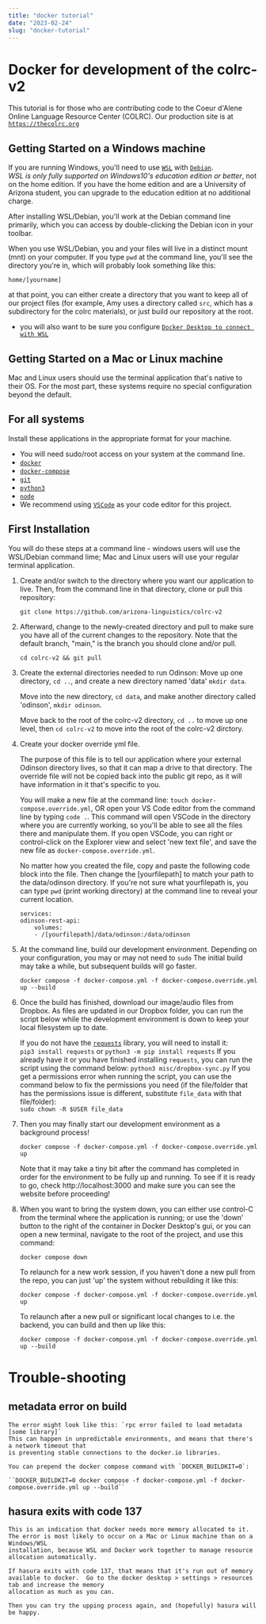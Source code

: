 ```yaml
---
title: "docker tutorial"
date: "2023-02-24"
slug: "docker-tutorial"
---
```

# Docker for development of the colrc-v2

This tutorial is for those who are contributing code to the Coeur d'Alene Online Language Resource Center (COLRC). Our 
production site is at [`https://thecolrc.org`](https://thecolrc.org)

## Getting Started on a Windows machine

If you are running Windows, you'll need to use [`WSL`](https://docs.microsoft.com/en-us/windows/wsl/install-win10) with [`Debian`](https://wiki.debian.org/InstallingDebianOn/Microsoft/Windows/SubsystemForLinux).  
*WSL is only fully supported on Windows10's education edition or better*, not on the home edition.  If you have the home edition
and are a University of Arizona student, you can upgrade to the education edition at no
additional charge.

After installing WSL/Debian, you'll work at the Debian command line 
primarily, which you can access by double-clicking the Debian icon in your 
toolbar.

When you use WSL/Debian, you and your files will live in a distinct mount (mnt) on your
computer.  If you type `pwd` at the command line, you'll see the directory you're in, which 
will probably look something like this:

``home/[yourname]``

at that point, you can either create a directory that you want to keep all of our project files (for example,
Amy uses a directory called `src`, which has a subdirectory for the colrc materials), or just 
build our repository at the root. 

- you will also want to be sure you configure [`Docker Desktop to connect with WSL`](https://docs.docker.com/desktop/windows/wsl/)

## Getting Started on a Mac or Linux machine

Mac and Linux users should use the terminal application that's native to their OS.  For the
most part, these systems require no special configuration beyond the default.

## For all systems

Install these applications in the appropriate format for your machine. 

- You will need sudo/root access on your system at the command line.
- [`docker`](https://docs.docker.com/install/)
- [`docker-compose`](https://docs.docker.com/compose/install/)
- [`git`](https://git-scm.com/downloads)
- [`python3`](https://www.python.org/downloads/)
- [`node`](https://nodejs.org/en/download/)
- We recommend using [`VSCode`](https://code.visualstudio.com/) as your code editor for this project.

## First Installation

You will do these steps at a command line - windows users will use the WSL/Debian command lime; Mac and 
Linux users will use your regular terminal application.

1. Create and/or switch to the directory where you want our application to live. Then, from the command line in that directory, clone or pull this repository:

    `git clone https://github.com/arizona-linguistics/colrc-v2`

2. Afterward, change to the newly-created directory and pull to make sure you have all of the current changes to the repository.  Note that the default branch, "main," is the branch you should clone and/or pull.

    `cd colrc-v2 && git pull`
 
3. Create the external directories needed to run Odinson: Move up one directory, `cd ..`, and create a new directory named 'data' `mkdir data`.  

    Move into the new directory, `cd data`, and make another directory called 'odinson', `mkdir odinson`. 

    Move back to the root of the colrc-v2 directory, `cd ..` to move up one level, then `cd colrc-v2` to move into the root of the colrc-v2 dirctory.

4. Create your docker override yml file.  

    The purpose of this file is to tell our application where your external 
    Odinson directory lives, so that it can map a drive to that directory.  The override file will not be copied back into 
    the public git repo, as it will have information in it that's specific to you.

    You will make a new file at the command line: `touch docker-compose.override.yml`, OR open your VS Code editor from the 
    command line by typing `code .`. This command will open VSCode in the directory where you are 
    currently working, so you'll be able to see all the files there and manipulate them.  If you open VSCode, you
    can right or control-click on the Explorer view and select 'new text file', and save the new file as `docker-compose.override.yml`.

    No matter how you created the file, copy and paste the following code block into the file.  Then
    change the [yourfilepath] to match your path to the data/odinson directory.  If you're not
    sure what yourfilepath is, you can type `pwd` (print working directory) at the command line to
    reveal your current location.


    ```
    services:
    odinson-rest-api:
        volumes: 
        - /[yourfilepath]/data/odinson:/data/odinson
    ```


5.  At the command line, build our development environment. Depending on your configuration, you may or may not need to `sudo`  The initial build may take a while, but subsequent builds will go faster.
    
    `docker compose -f docker-compose.yml -f docker-compose.override.yml up --build`
    

6. Once the build has finished, download our image/audio files from Dropbox. As files are updated in our Dropbox folder, you can run the script below while the development environment is down to keep your local filesystem up to date.
  
    If you do not have the [`requests`](https://docs.python-requests.org/en/master/user/install/#install) library, you will need to install it:      
    `pip3 install requests` or `python3 -m pip install requests`
    If you already have it or you have finished installing `requests`, you can run the script using the command below:
    `python3 misc/dropbox-sync.py`
    If you get a permissions error when running the script, you can use the command below to fix the permissions you need (if the file/folder that has the permissions issue is different, substitute `file_data` with that file/folder):    
        `sudo chown -R $USER file_data`

7. Then you may finally start our development environment as a background process!

    `docker compose -f docker-compose.yml -f docker-compose.override.yml up`

    Note that it may take a tiny bit after the command has completed in order for the environment to be fully up and running. To see if it is ready to go, check http://localhost:3000 and make sure you can see the website before proceeding!
    
8.  When you want to bring the system down, you can either use control-C from the terminal where the application is running; or use the 'down' button to the right of the container in Docker Desktop's gui, or you can open a new terminal, navigate to the root of the project, and use this command:

    `docker compose down`
    
    To relaunch for a new work session, if you haven't done a new pull from the repo, you can just 'up' the system without rebuilding it like this:

    `docker compose -f docker-compose.yml -f docker-compose.override.yml up`
    
    To relaunch after a new pull or significant local changes to i.e. the backend, you can build and then up like this:

    `docker compose -f docker-compose.yml -f docker-compose.override.yml up --build`

# Trouble-shooting

## metadata error on build

    The error might look like this: `rpc error failed to load metadata [some library]`
    This can happen in unpredictable environments, and means that there's a network timeout that
    is preventing stable connections to the docker.io libraries.

    You can prepend the docker compose command with `DOCKER_BUILDKIT=0`:

    ``DOCKER_BUILDKIT=0 docker compose -f docker-compose.yml -f docker-compose.override.yml up --build``

## hasura exits with code 137

    This is an indication that docker needs more memory allocated to it.  
    The error is most likely to occur on a Mac or Linux machine than on a Windows/WSL
    installation, because WSL and Docker work together to manage resource allocation automatically.

    If hasura exits with code 137, that means that it's run out of memory 
    available to docker.  Go to the docker desktop > settings > resources tab and increase the memory 
    allocation as much as you can.

    Then you can try the upping process again, and (hopefully) hasura will be happy.





